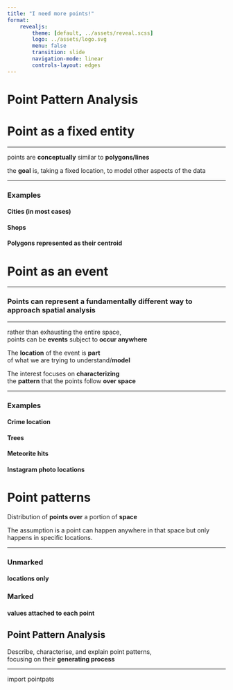 ```yaml
---
title: "I need more points!"
format:
    revealjs:
        theme: [default, ../assets/reveal.scss]
        logo: ../assets/logo.svg
        menu: false
        transition: slide
        navigation-mode: linear
        controls-layout: edges
---
```


# Point Pattern Analysis

# Point as a fixed entity

---

::: {.r-fit-text}
points are **conceptually** similar to **polygons/lines**
:::

::: {.r-fit-text .fragment .fade-in}
the **goal**  is, taking a fixed location, to model other aspects of the data
:::

---

### Examples

::: {.fragment .fade-in}
#### Cities (in most cases)
:::

::: {.fragment .fade-in}
#### Shops
:::

::: {.fragment .fade-in}
#### Polygons represented as their centroid
:::

# Point as an event

---

### Points can represent a fundamentally different way to approach spatial analysis

---

::: {.r-fit-text}
rather than exhausting the entire space, <br>points can be **events** subject to **occur anywhere**
:::

::: {.r-fit-text .fragment .fade-in}
The **location** of the event is **part** <br> of what we are trying to understand/**model**
:::

::: {.r-fit-text .fragment .fade-in}
The interest focuses on **characterizing** <br> the **pattern** that the points follow **over space**
:::

---

### Examples

::: {.fragment .fade-in}
#### Crime location
:::

::: {.fragment .fade-in}
#### Trees
:::

::: {.fragment .fade-in}
#### Meteorite hits
:::

::: {.fragment .fade-in}
#### Instagram photo locations
:::

# Point patterns

::: {.r-fit-text .fragment .fade-in}
Distribution of **points over** a portion of **space**
:::

::: {.r-fit-text .fragment .fade-in}
The assumption is a point can happen anywhere in that space but only happens in
specific locations.
:::
---

### Unmarked
#### locations only{.fragment .fage-in}
### Marked{.fragment .fage-in}
#### values attached to each point{.fragment .fage-in}

## Point Pattern Analysis

::: {.r-fit-text .fragment .fade-in}
Describe, characterise, and explain point patterns,<br> focusing on their **generating process**
:::

---

::: {.r-fit-text .absolute top=25%}
import pointpats
:::